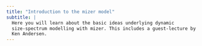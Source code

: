 ```yaml
---
title: "Introduction to the mizer model"
subtitle: |
  Here you will learn about the basic ideas underlying dynamic 
  size-spectrum modelling with mizer. This includes a guest-lecture by
  Ken Andersen.
---
```







